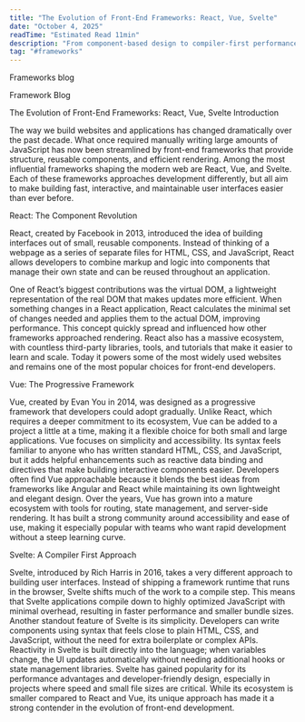 ```yaml
---
title: "The Evolution of Front-End Frameworks: React, Vue, Svelte"
date: "October 4, 2025"
readTime: "Estimated Read 11min"
description: "From component-based design to compiler-first performance, discover how these tools evolved Front-end Development."
tag: "#frameworks"
---
```


Frameworks blog

Framework Blog

The Evolution of Front-End Frameworks: React, Vue, Svelte
Introduction

The way we build websites and applications has changed dramatically over the past decade. What once required manually writing large amounts of JavaScript has now been streamlined by front-end frameworks that provide structure, reusable components, and efficient rendering. Among the most influential frameworks shaping the modern web are React, Vue, and Svelte. Each of these frameworks approaches development differently, but all aim to make building fast, interactive, and maintainable user interfaces easier than ever before.

React: The Component Revolution

React, created by Facebook in 2013, introduced the idea of building interfaces out of small, reusable components. Instead of thinking of a webpage as a series of separate files for HTML, CSS, and JavaScript, React allows developers to combine markup and logic into components that manage their own state and can be reused throughout an application.

One of React’s biggest contributions was the virtual DOM, a lightweight representation of the real DOM that makes updates more efficient. When something changes in a React application, React calculates the minimal set of changes needed and applies them to the actual DOM, improving performance. This concept quickly spread and influenced how other frameworks approached rendering.
React also has a massive ecosystem, with countless third-party libraries, tools, and tutorials that make it easier to learn and scale. Today it powers some of the most widely used websites and remains one of the most popular choices for front-end developers.

Vue: The Progressive Framework

Vue, created by Evan You in 2014, was designed as a progressive framework that developers could adopt gradually. Unlike React, which requires a deeper commitment to its ecosystem, Vue can be added to a project a little at a time, making it a flexible choice for both small and large applications.
Vue focuses on simplicity and accessibility. Its syntax feels familiar to anyone who has written standard HTML, CSS, and JavaScript, but it adds helpful enhancements such as reactive data binding and directives that make building interactive components easier. Developers often find Vue approachable because it blends the best ideas from frameworks like Angular and React while maintaining its own lightweight and elegant design.
Over the years, Vue has grown into a mature ecosystem with tools for routing, state management, and server-side rendering. It has built a strong community around accessibility and ease of use, making it especially popular with teams who want rapid development without a steep learning curve.

Svelte: A Compiler First Approach

Svelte, introduced by Rich Harris in 2016, takes a very different approach to building user interfaces. Instead of shipping a framework runtime that runs in the browser, Svelte shifts much of the work to a compile step. This means that Svelte applications compile down to highly optimized JavaScript with minimal overhead, resulting in faster performance and smaller bundle sizes.
Another standout feature of Svelte is its simplicity. Developers can write components using syntax that feels close to plain HTML, CSS, and JavaScript, without the need for extra boilerplate or complex APIs. Reactivity in Svelte is built directly into the language; when variables change, the UI updates automatically without needing additional hooks or state management libraries.
Svelte has gained popularity for its performance advantages and developer-friendly design, especially in projects where speed and small file sizes are critical. While its ecosystem is smaller compared to React and Vue, its unique approach has made it a strong contender in the evolution of front-end development.
